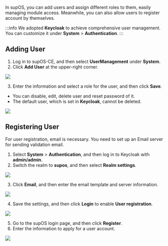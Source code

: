 In supOS, you can add users and assign different roles to them, easily managing module access. Meanwhile, you can also allow users to register account by themselves.

:::info
We adopted **Keycloak** to achieve comprehensive user management. You can customize it under **System** > **Authentication**.
:::

## Adding User
1. Log in to supOS-CE, and then select **UserManagement** under **System**.
2. Click **Add User** at the upper-right corner.

<img src="http://communityimage2.oss-cn-hangzhou.aliyuncs.com/18.png" />

3. Enter the information and select a role for the user, and then click **Save**.

- You can disable, edit, delete user and reset password of it.
- The default user, which is set in **Keycloak**, cannot be deleted.

<img src="http://communityimage2.oss-cn-hangzhou.aliyuncs.com/19.png" />


## Registering User
For user registration, email is necessary. You need to set up an Email server for sending validation email.
1. Select **System** > **Authentication**, and then log in to Keycloak with **admin/admin**.
2. Switch the realm to **supos**, and then select **Realm settings**.

<img src="http://communityimage2.oss-cn-hangzhou.aliyuncs.com/20.png" />

3. Click **Email**, and then enter the email template and server information.

<img src="http://communityimage2.oss-cn-hangzhou.aliyuncs.com/26.png" />

4. Save the settings, and then click **Login** to enable **User registration**.

<img src="http://communityimage2.oss-cn-hangzhou.aliyuncs.com/27.png" />

5. Go to the supOS login page, and then click **Register**.
6. Enter the information to apply for a user account.

<img src="http://communityimage2.oss-cn-hangzhou.aliyuncs.com/28.png" />
